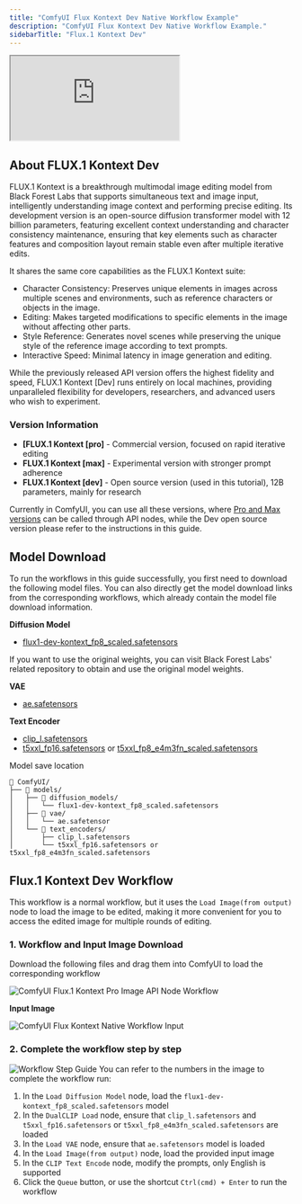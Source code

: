```yaml
---
title: "ComfyUI Flux Kontext Dev Native Workflow Example"
description: "ComfyUI Flux Kontext Dev Native Workflow Example."
sidebarTitle: "Flux.1 Kontext Dev"
---
```



<iframe
  className="w-full aspect-video rounded-xl"
  src="https://www.youtube.com/embed/Y7L_cbNJHj0?si=zuaRiU3qJYMNW2uv"
  title="ComfyUI Selection Toolbox New Features"
  allow="accelerometer; clipboard-write; encrypted-media; gyroscope; picture-in-picture"
  allowFullScreen
></iframe>

## About FLUX.1 Kontext Dev

FLUX.1 Kontext is a breakthrough multimodal image editing model from Black Forest Labs that supports simultaneous text and image input, intelligently understanding image context and performing precise editing. Its development version is an open-source diffusion transformer model with 12 billion parameters, featuring excellent context understanding and character consistency maintenance, ensuring that key elements such as character features and composition layout remain stable even after multiple iterative edits.

It shares the same core capabilities as the FLUX.1 Kontext suite:
- Character Consistency: Preserves unique elements in images across multiple scenes and environments, such as reference characters or objects in the image.
- Editing: Makes targeted modifications to specific elements in the image without affecting other parts.
- Style Reference: Generates novel scenes while preserving the unique style of the reference image according to text prompts.
- Interactive Speed: Minimal latency in image generation and editing.

While the previously released API version offers the highest fidelity and speed, FLUX.1 Kontext [Dev] runs entirely on local machines, providing unparalleled flexibility for developers, researchers, and advanced users who wish to experiment.

### Version Information

- **[FLUX.1 Kontext [pro]** - Commercial version, focused on rapid iterative editing
- **FLUX.1 Kontext [max]** - Experimental version with stronger prompt adherence
- **FLUX.1 Kontext [dev]** - Open source version (used in this tutorial), 12B parameters, mainly for research

Currently in ComfyUI, you can use all these versions, where [Pro and Max versions](/tutorials/api-nodes/black-forest-labs/flux-1-kontext) can be called through API nodes, while the Dev open source version please refer to the instructions in this guide.

<UpdateReminder/>

## Model Download

To run the workflows in this guide successfully, you first need to download the following model files. You can also directly get the model download links from the corresponding workflows, which already contain the model file download information.

**Diffusion Model**

- [flux1-dev-kontext_fp8_scaled.safetensors](https://huggingface.co/Comfy-Org/flux1-kontext-dev_ComfyUI/resolve/main/split_files/diffusion_models/flux1-dev-kontext_fp8_scaled.safetensors)

<Tip>
If you want to use the original weights, you can visit Black Forest Labs' related repository to obtain and use the original model weights.
</Tip>

**VAE**
- [ae.safetensors](https://huggingface.co/Comfy-Org/Lumina_Image_2.0_Repackaged/blob/main/split_files/vae/ae.safetensors)

**Text Encoder**
- [clip_l.safetensors](https://huggingface.co/comfyanonymous/flux_text_encoders/blob/main/clip_l.safetensors)
- [t5xxl_fp16.safetensors](https://huggingface.co/comfyanonymous/flux_text_encoders/resolve/main/t5xxl_fp16.safetensors) or [t5xxl_fp8_e4m3fn_scaled.safetensors](https://huggingface.co/comfyanonymous/flux_text_encoders/resolve/main/t5xxl_fp8_e4m3fn_scaled.safetensors)

Model save location

```
📂 ComfyUI/
├── 📂 models/
│   ├── 📂 diffusion_models/
│   │   └── flux1-dev-kontext_fp8_scaled.safetensors
│   ├── 📂 vae/
│   │   └── ae.safetensor
│   └── 📂 text_encoders/
│       ├── clip_l.safetensors
│       └── t5xxl_fp16.safetensors or t5xxl_fp8_e4m3fn_scaled.safetensors
```

## Flux.1 Kontext Dev Workflow

This workflow is a normal workflow, but it uses the `Load Image(from output)` node to load the image to be edited, making it more convenient for you to access the edited image for multiple rounds of editing.

### 1. Workflow and Input Image Download

Download the following files and drag them into ComfyUI to load the corresponding workflow

![ComfyUI Flux.1 Kontext Pro Image API Node Workflow](https://raw.githubusercontent.com/Comfy-Org/example_workflows/main/flux/kontext/dev/flux_1_kontext_dev_basic.png)

**Input Image**

![ComfyUI Flux Kontext Native Workflow Input](https://raw.githubusercontent.com/Comfy-Org/example_workflows/main/flux/kontext/dev/rabbit.jpg)

### 2. Complete the workflow step by step

![Workflow Step Guide](/images/tutorial/flux/flux_1_kontext_dev_basic_step_guide.jpg)
You can refer to the numbers in the image to complete the workflow run:

1. In the `Load Diffusion Model` node, load the `flux1-dev-kontext_fp8_scaled.safetensors` model
2. In the `DualCLIP Load` node, ensure that `clip_l.safetensors` and `t5xxl_fp16.safetensors` or `t5xxl_fp8_e4m3fn_scaled.safetensors` are loaded
3. In the `Load VAE` node, ensure that `ae.safetensors` model is loaded
4. In the `Load Image(from output)` node, load the provided input image
5. In the `CLIP Text Encode` node, modify the prompts, only English is supported
6. Click the `Queue` button, or use the shortcut `Ctrl(cmd) + Enter` to run the workflow

<PromptTechniques/>